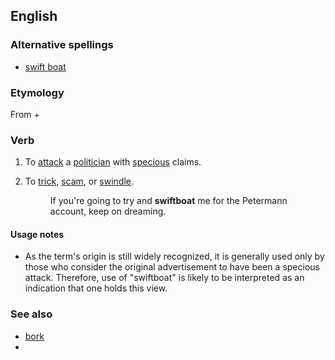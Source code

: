 ==English==

===Alternative spellings===
* [[swift boat]]

===Etymology===
From {{term|swift||lang=en}} + {{term|boat||lang=en}}

===Verb===
{{en-verb}}

# {{US|politics|pejorative}} To [[attack]] a [[politician]] with [[specious]] claims.
# {{slang}} To [[trick]], [[scam]], or [[swindle]].
#: If you're going to try and '''swiftboat''' me for the Petermann account, keep on dreaming.

====Usage notes====
* As the term's origin is still widely recognized, it is generally used only by those who consider the original advertisement to have been a specious attack.  Therefore, use of "swiftboat" is likely to be interpreted as an indication that one holds this view.

===See also===
* [[bork]]
* {{projectlink|pedia|swiftboating}}